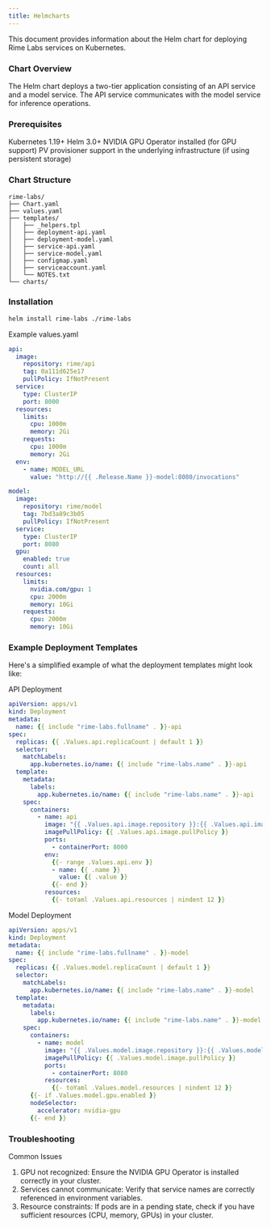 ```yaml
---
title: Helmcharts
---
```


This document provides information about the Helm chart for deploying Rime Labs services on Kubernetes.

### Chart Overview

The Helm chart deploys a two-tier application consisting of an API service and a model service. The API service communicates with the model service for inference operations.

### Prerequisites
Kubernetes 1.19+
Helm 3.0+
NVIDIA GPU Operator installed (for GPU support)
PV provisioner support in the underlying infrastructure (if using persistent storage)

### Chart Structure
```
rime-labs/
├── Chart.yaml
├── values.yaml
├── templates/
│   ├── _helpers.tpl
│   ├── deployment-api.yaml
│   ├── deployment-model.yaml
│   ├── service-api.yaml
│   ├── service-model.yaml
│   ├── configmap.yaml
│   ├── serviceaccount.yaml
│   └── NOTES.txt
└── charts/
```

### Installation
```bash
helm install rime-labs ./rime-labs
```

Example values.yaml
```yaml
api:
  image:
    repository: rime/api
    tag: 0a111d625e17
    pullPolicy: IfNotPresent
  service:
    type: ClusterIP
    port: 8000
  resources:
    limits:
      cpu: 1000m
      memory: 2Gi
    requests:
      cpu: 1000m
      memory: 2Gi
  env:
    - name: MODEL_URL
      value: "http://{{ .Release.Name }}-model:8080/invocations"

model:
  image:
    repository: rime/model
    tag: 7bd3a89c3b05
    pullPolicy: IfNotPresent
  service:
    type: ClusterIP
    port: 8080
  gpu:
    enabled: true
    count: all
  resources:
    limits:
      nvidia.com/gpu: 1
      cpu: 2000m
      memory: 10Gi
    requests:
      cpu: 2000m
      memory: 10Gi
```

### Example Deployment Templates
Here's a simplified example of what the deployment templates might look like:

API Deployment
```yaml
apiVersion: apps/v1
kind: Deployment
metadata:
  name: {{ include "rime-labs.fullname" . }}-api
spec:
  replicas: {{ .Values.api.replicaCount | default 1 }}
  selector:
    matchLabels:
      app.kubernetes.io/name: {{ include "rime-labs.name" . }}-api
  template:
    metadata:
      labels:
        app.kubernetes.io/name: {{ include "rime-labs.name" . }}-api
    spec:
      containers:
        - name: api
          image: "{{ .Values.api.image.repository }}:{{ .Values.api.image.tag }}"
          imagePullPolicy: {{ .Values.api.image.pullPolicy }}
          ports:
            - containerPort: 8000
          env:
            {{- range .Values.api.env }}
            - name: {{ .name }}
              value: {{ .value }}
            {{- end }}
          resources:
            {{- toYaml .Values.api.resources | nindent 12 }}
```

Model Deployment
```yaml
apiVersion: apps/v1
kind: Deployment
metadata:
  name: {{ include "rime-labs.fullname" . }}-model
spec:
  replicas: {{ .Values.model.replicaCount | default 1 }}
  selector:
    matchLabels:
      app.kubernetes.io/name: {{ include "rime-labs.name" . }}-model
  template:
    metadata:
      labels:
        app.kubernetes.io/name: {{ include "rime-labs.name" . }}-model
    spec:
      containers:
        - name: model
          image: "{{ .Values.model.image.repository }}:{{ .Values.model.image.tag }}"
          imagePullPolicy: {{ .Values.model.image.pullPolicy }}
          ports:
            - containerPort: 8080
          resources:
            {{- toYaml .Values.model.resources | nindent 12 }}
      {{- if .Values.model.gpu.enabled }}
      nodeSelector:
        accelerator: nvidia-gpu
      {{- end }}
```

### Troubleshooting
Common Issues
1. GPU not recognized: Ensure the NVIDIA GPU Operator is installed correctly in your cluster.
2. Services cannot communicate: Verify that service names are correctly referenced in environment variables.
3. Resource constraints: If pods are in a pending state, check if you have sufficient resources (CPU, memory, GPUs) in your cluster.